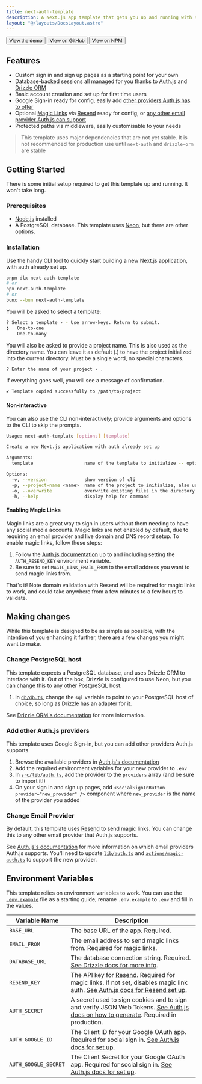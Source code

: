 ```yaml
---
title: next-auth-template
description: A Next.js app template that gets you up and running with social sign in, magic links, database-backed sessions, plus account creation and setup. It's a good starting point for your next project.
layout: "@/layouts/DocsLayout.astro"
---
```



<div class="mb-8 mt-3 flex flex-col gap-1.5 md:flex-row">
  <Link href="https://next-auth-template-demo.vercel.app/" noStyle noIcon>
    <Button className="w-full md:w-auto">View the demo</Button>
  </Link>
  <Link
    href="https://github.com/jakeisonline/next-auth-template"
    noStyle
    noIcon
  >
    <Button variant="secondary" className="w-full md:w-auto">
      View on GitHub
    </Button>
  </Link>
  <Link href="https://www.npmjs.com/package/next-auth-template" noStyle noIcon>
    <Button variant="secondary" className="w-full md:w-auto">
      View on NPM
    </Button>
  </Link>
</div>

## Features

- Custom sign in and sign up pages as a starting point for your own
- Database-backed sessions all managed for you thanks to [Auth.js](https://authjs.dev/) and [Drizzle ORM](https://orm.drizzle.team/)
- Basic account creation and set up for first time users
- Google Sign-in ready for config, easily add [other providers Auth.js has to offer](https://authjs.dev/reference/core/providers)
- Optional [Magic Links](https://authjs.dev/getting-started/authentication/email) via [Resend](https://resend.com/emails) ready for config, or [any other email provider Auth.js can support](https://authjs.dev/getting-started/authentication/email#providers)
- Protected paths via middleware, easily customisable to your needs

> This template uses major dependencies that are not yet stable. It is not recommended for production use until `next-auth` and `drizzle-orm` are stable

## Getting Started

There is some initial setup required to get this template up and running. It won't take long.

### Prerequisites

- [Node.js](https://nodejs.org/en/) installed
- A PostgreSQL database. This template uses [Neon](https://neon.tech/), but there are other options.

### Installation

Use the handy CLI tool to quickly start building a new Next.js application, with auth already set up.

```bash
pnpm dlx next-auth-template
# or
npx next-auth-template
# or
bunx --bun next-auth-template
```

You will be asked to select a template:

```bash
? Select a template › - Use arrow-keys. Return to submit.
❯   One-to-one
    One-to-many
```

You will also be asked to provide a project name. This is also used as the directory name. You can leave it as default (.) to have the project initialized into the current directory. Must be a single word, no special characters.

```bash
? Enter the name of your project › .
```

If everything goes well, you will see a message of confirmation.

```bash
✔ Template copied successfully to /path/to/project
```

#### Non-interactive

You can also use the CLI non-interactively; provide arguments and options to the CLI to skip the prompts.

```bash
Usage: next-auth-template [options] [template]

Create a new Next.js application with auth already set up

Arguments:
  template                   name of the template to initialize -- optional (choices: "one-to-one", "one-to-many")

Options:
  -v, --version              show version of cli
  -p, --project-name <name>  name of the project to initialize, also used as the directory name
  -o, --overwrite            overwrite existing files in the directory (project name) without prompting
  -h, --help                 display help for command
```

#### Enabling Magic Links

Magic links are a great way to sign in users without them needing to have any social media accounts. Magic links are not enabled by default, due to requiring an email provider and live domain and DNS record setup. To enable magic links, follow these steps:

1. Follow the [Auth.js documentation](https://authjs.dev/getting-started/providers/resend#configuration) up to and including setting the `AUTH_RESEND_KEY` environment variable.
2. Be sure to set `MAGIC_LINK_EMAIL_FROM` to the email address you want to send magic links from.

That's it! Note domain validation with Resend will be required for magic links to work, and could take anywhere from a few minutes to a few hours to validate.

## Making changes

While this template is designed to be as simple as possible, with the intention of you enhancing it further, there are a few changes you might want to make.

### Change PostgreSQL host

This template expects a PostgreSQL database, and uses Drizzle ORM to interface with it. Out of the box, Drizzle is configured to use Neon, but you can change this to any other PostgreSQL host.

1. In [`db/db.ts`](src/db/db.ts), change the `sql` variable to point to your PostgreSQL host of choice, so long as Drizzle has an adapter for it.

See [Drizzle ORM's documentation](https://orm.drizzle.team/docs/get-started-postgresql) for more information.

### Add other Auth.js providers

This template uses Google Sign-in, but you can add other providers Auth.js supports.

1. Browse the available providers in [Auth.js's documentation](https://authjs.dev/getting-started/authentication/oauth)
2. Add the required environment variables for your new provider to `.env`
3. In [`src/lib/auth.ts`](src/lib/auth.ts), add the provider to the `providers` array (and be sure to import it!)
4. On your sign in and sign up pages, add `<SocialSignInButton provider="new_provider" />` component where `new_provider` is the name of the provider you added

### Change Email Provider

By default, this template uses [Resend](https://resend.com/emails) to send magic links. You can change this to any other email provider that Auth.js supports.

See [Auth.js's documentation](https://authjs.dev/getting-started/authentication/email#signin-5) for more information on which email providers Auth.js supports. You'll need to update [`lib/auth.ts`](src/lib/auth.ts) and [`actions/magic-auth.ts`](src/actions/magic-auth.ts) to support the new provider.

## Environment Variables

This template relies on environment variables to work. You can use the [`.env.example`](.env.example) file as a starting guide; rename `.env.example` to `.env` and fill in the values.

| Variable Name        | Description                                                                                                                                                                                        |
| -------------------- | -------------------------------------------------------------------------------------------------------------------------------------------------------------------------------------------------- |
| `BASE_URL`           | The base URL of the app. Required.                                                                                                                                                                 |
| `EMAIL_FROM`         | The email address to send magic links from. Required for magic links.                                                                                                                              |
| `DATABASE_URL`       | The database connection string. Required. [See Drizzle docs for more info](https://orm.drizzle.team/docs/connect-overview).                                                                        |
| `RESEND_KEY`         | The API key for [Resend](https://resend.com/). Required for magic links. If not set, disables magic link auth. [See Auth.js docs for Resend set up](https://authjs.dev/guides/configuring-resend). |
| `AUTH_SECRET`        | A secret used to sign cookies and to sign and verify JSON Web Tokens. [See Auth.js docs on how to generate](https://authjs.dev/getting-started/deployment#auth_secret). Required in production.    |
| `AUTH_GOOGLE_ID`     | The Client ID for your Google OAuth app. Required for social sign in. [See Auth.js docs for set up](https://authjs.dev/getting-started/providers/google#setup).                                    |
| `AUTH_GOOGLE_SECRET` | The Client Secret for your Google OAuth app. Required for social sign in. [See Auth.js docs for set up](https://authjs.dev/getting-started/providers/google#setup).                                |
